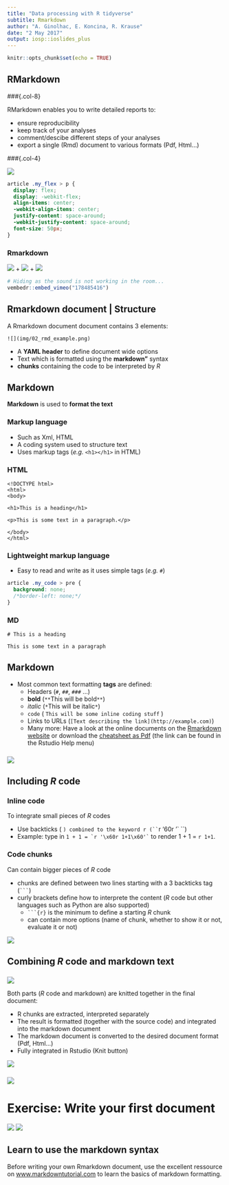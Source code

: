 ```yaml
---
title: "Data processing with R tidyverse"
subtitle: Rmarkdown
author: "A. Ginolhac, E. Koncina, R. Krause"
date: "2 May 2017"
output: iosp::ioslides_plus
---
```


```r
knitr::opts_chunk$set(echo = TRUE)
```

## RMarkdown

###{.col-8}

RMarkdown enables you to write detailed reports to:

- ensure reproducibility
- keep track of your analyses
- comment/descibe different steps of your analyses
- export a single (Rmd) document to various formats (Pdf, Html...)

###{.col-4}

![](img/02_rmarkdown_output.png)


```css
article .my_flex > p {
  display: flex;
  display: -webkit-flex;
  align-items: center;
  -webkit-align-items: center;
  justify-content: space-around;
  -webkit-justify-content: space-around;
  font-size: 50px;
}
```


### Rmarkdown {.box-8 .offset-2 .bg-red .my_flex}

![](img/01_Rlogo_90.png) + ![](img/02_knit_logo.png) + ![](img/02_md_logo.png)

```r
# Hiding as the sound is not working in the room...
vembedr::embed_vimeo("178485416")
```

## Rmarkdown document | Structure

A Rmarkdown document document contains 3 elements:

```block
![](img/02_rmd_example.png)
```

- A **<span class = "red">YAML header</span>** to define document wide options
- Text which is formatted using the **<span class = "blue">markdown"</span>** syntax
- **<span class = "green">chunks</span>** containing the code to be interpreted by _R_ 

## Markdown

**Markdown** is used to **format the text**

### Markup language {.box-6 .bg-blue .build}

- Such as Xml, HTML
- A coding system used to structure text
- Uses markup tags (_e.g._ `<h1></h1>` in HTML)

### HTML {.box-6 .bg-green .my_code .stretch .build}

```
<!DOCTYPE html>
<html>
<body>

<h1>This is a heading</h1>

<p>This is some text in a paragraph.</p>

</body>
</html>
```

### **Lightweight** markup language{.box-6 .bg-blue .build}

- Easy to read and write as it uses simple tags (_e.g._ `#`)

```css
article .my_code > pre {
  background: none;
  /*border-left: none;*/
}
```

### MD {.box-6 .bg-green .my_code .stretch .build}

```
# This is a heading

This is some text in a paragraph
```

## Markdown

- Most common text formatting **tags** are defined:
    + Headers (`#`, `##`, `###` ...)
    + **bold** (`**`This will be bold`**`)
    + *italic* (`*`This will be italic`*`)
    + `code` (` ` `This will be some inline coding stuff` ` `)
    + Links to URLs (`[Text describing the link](http://example.com)`)
    + Many more: Have a look at the online documents on the [Rmarkdown website](http://rmarkdown.rstudio.com/lesson-8.html) or download the [cheatsheet as Pdf](https://www.rstudio.com/wp-content/uploads/2016/03/rmarkdown-cheatsheet-2.0.pdf) (the link can be found in the Rstudio Help menu)

### {.col-10 .offset-1}

![](img/02_rmd_cheatsheet.png)

## Including _R_ code

### Inline code {.box-6 .bg-blue .build .middle}

To integrate small pieces of _R_ codes

- Use backticks (` ` `) combined to the keyword r (`` `r '\x60r <your R code>\x60'` ``)
- Example: type in ``1 + 1 = `r '\x60r 1+1\x60'` `` to render 1 + 1 = `r 1+1`.

### Code chunks {.box-6 .bg-blue}

Can contain bigger pieces of _R_ code

- chunks are defined between two lines starting with a 3 backticks tag (` ``` `)
- curly brackets define how to interprete the content (_R_ code but other languages such as Python are also supported)
  + ` ```{r} ` is the minimum to define a starting _R_ chunk
  + can contain more options (name of chunk, whether to show it or not, evaluate it or not)

![](img/02_chunk_example.png)

## Combining _R_ code and markdown text

### {.col-8}

![](img/02_knit_logo.png)

Both parts (_R_ code and markdown) are knitted together in the final document:

- R chunks are extracted, interpreted separately
- The result is formatted (together with the source code) and integrated into the markdown document
- The markdown document is converted to the desired document format (Pdf, Html...)
- Fully integrated in Rstudio (Knit button)

![](img/02_knit_button.png)


### {.col-4}

![](img/02_rmd_example_pdf.png)


# Exercise: Write your first document

![](img/02_knit_logo.png)
![](img/02_md_logo.png)

## Learn to use the markdown syntax

Before writing your own Rmarkdown document, use the excellent ressource on [www.markdowntutorial.com](http://www.markdowntutorial.com/) to learn the basics of markdown formatting.

